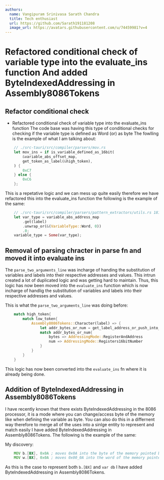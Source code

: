 ```yaml
---
authors:
  name: Vangipuram Srinivasa Sarath Chandra
  title: Tech enthusiast
  url: https://github.com/Sarath191181208
  image_url: https://avatars.githubusercontent.com/u/74459981?v=4
---
```


# Refactored conditional check of variable type into the evaluate_ins function And added ByteIndexedAddressing in Assembly8086Tokens

## Refactor conditional check

- Refactored conditional check of variable type into the evaluate_ins function
  The code base was having this type of conditional checks for checking if the variable type is defined as Word (or) as byte
  The fowlling is the example of what I am talking about:

```rust
    // ./src-tauri/src/compiler/parsers/mov.rs
    let mov_ins = if is_variable_defined_as_16bit(
        &variable_abs_offset_map,
        get_token_as_label(&high_token),
    ) {
        0xC7
    } else {
        0xC6
    };
```

This is a repetative logic and we can mess up quite easily therefore we have refactored this into the evaluate_ins function the following is the example of the same:

```rust
    // ./src-tauri/src/compiler/parsers/pattern_extractors/utils.rs 181:5
    let var_type = variable_abs_address_map
        .get(label)
        .unwrap_or(&(VariableType::Word, 0))
        .0;
    variable_type = Some(var_type);
```

## Removal of parsing chracter in parse fn and moved it into evaluate ins

The `parse_two_arguments_line` was incharge of handing the substitution of variables and labels into their respective addresses and values. This intrun created a lot of duplicated logic and was getting hard to maintain. Thus, this logic has now been moved into the `evaluate_ins` function which is now incharge of handlig the substitution of variables and labels into their respective addresses and values.

This is what the `parse_two_arguments_line` was doing before: 
```rust 
    match high_token{
        match low_token{ 
            Assembly8086Tokens::Character(label) => {
                let addr_bytes_or_num = get_label_address_or_push_into_ref();
                match addr_bytes_or_num{
                    bytes => AddressingMode::RegisterAndAddress
                    num => AddressingMode::Registers16bitNumber
                }
            }
        }
    }

```

This logic has now been converted into the `evaluate_ins` fn where it is already being done.

## Addition of ByteIndexedAddressing in Assembly8086Tokens

I have recently known that there exists ByteIndexedAddressing in the 8086 processor, it is a mode where you can change/access byte of the memory like when defining the variable as byte. You can also do this in a differnent way therefore to merge all of the uses into a sinlge entity to represent and match easily I have added ByteIndexedAddressing in Assembly8086Tokens. The following is the example of the same:

My discovery: 
```asm
    MOV b.[BX], 0x0A ; moves 0x0A into the byte of the memory pointed by BX
    MOV w.[BX], 0x0A ; moves 0x00_0A into the word of the memory pointed by BX
```

As this is the case to represent both `b.[BX]` and `var db` I have added ByteIndexedAddressing in Assembly8086Tokens.
